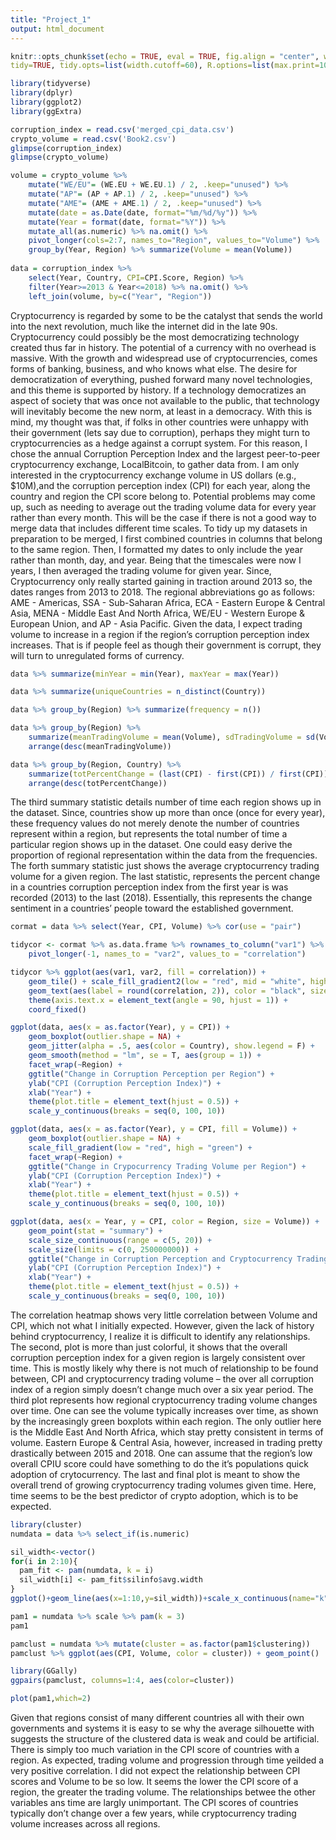 ```yaml
---
title: "Project_1"
output: html_document
---
```


```r
knitr::opts_chunk$set(echo = TRUE, eval = TRUE, fig.align = "center", warning = F, message = F,
tidy=TRUE, tidy.opts=list(width.cutoff=60), R.options=list(max.print=100))
```


```r
library(tidyverse)
library(dplyr)
library(ggplot2)
library(ggExtra)

corruption_index = read.csv('merged_cpi_data.csv')
crypto_volume = read.csv('Book2.csv')
glimpse(corruption_index)
glimpse(crypto_volume)
```
    
```r
volume = crypto_volume %>% 
    mutate("WE/EU"= (WE.EU + WE.EU.1) / 2, .keep="unused") %>%
    mutate("AP"= (AP + AP.1) / 2, .keep="unused") %>%
    mutate("AME"= (AME + AME.1) / 2, .keep="unused") %>%
    mutate(date = as.Date(date, format="%m/%d/%y")) %>%
    mutate(Year = format(date, format="%Y")) %>%
    mutate_all(as.numeric) %>% na.omit() %>%
    pivot_longer(cols=2:7, names_to="Region", values_to="Volume") %>%
    group_by(Year, Region) %>% summarize(Volume = mean(Volume))
    
data = corruption_index %>%
    select(Year, Country, CPI=CPI.Score, Region) %>%
    filter(Year>=2013 & Year<=2018) %>% na.omit() %>%
    left_join(volume, by=c("Year", "Region"))
```

Cryptocurrency is regarded by some to be the catalyst that sends the world into the next revolution, much like the internet did in the late 90s. Cryptocurrency could possibly be the most democratizing technology created thus far in history. The potential of a currency with no overhead is massive. With the growth and widespread use of cryptocurrencies, comes forms of banking, business, and who knows what else. The desire for democratization of everything, pushed forward many novel technologies, and this theme is supported by history. If a technology democratizes an aspect of society that was once not available to the public, that technology will inevitably become the new norm, at least in a democracy. With this is mind, my thought was that, if folks in other countries were unhappy with their government (lets say due to corruption), perhaps they might turn to cryptocurrencies as a hedge against a corrupt system. For this reason, I chose the annual Corruption Perception Index and the largest peer-to-peer cryptocurrency exchange, LocalBitcoin, to gather data from. I am only interested in the cryptocurrency exchange volume in US dollars (e.g., $10M),and the corruption perception index (CPI) for each year, along the country and region the CPI score belong to. Potential problems may come up, such as needing to average out the trading volume data for every year rather than every month. This will be the case if there is not a good way to merge data that includes different time scales. To tidy up my datasets in preparation to be merged, I first combined countries in columns that belong to the same region. Then, I formatted my dates to only include the year rather than month, day, and year. Being that the timescales were now I years, I then averaged the trading volume for given year. Since, Cryptocurrency only really started gaining in traction around 2013 so, the dates ranges from 2013 to 2018. The regional abbreviations go as follows: AME - Americas, SSA - Sub-Saharan Africa, ECA - Eastern Europe & Central Asia, MENA - Middle East And North Africa, WE/EU - Western Europe & European Union, and AP - Asia Pacific. Given the data, I expect trading volume to increase in a region if the region's corruption perception index increases. That is if people feel as though their government is corrupt, they will turn to unregulated forms of currency. 

```r
data %>% summarize(minYear = min(Year), maxYear = max(Year))

data %>% summarize(uniqueCountries = n_distinct(Country))

data %>% group_by(Region) %>% summarize(frequency = n())

data %>% group_by(Region) %>% 
    summarize(meanTradingVolume = mean(Volume), sdTradingVolume = sd(Volume)) %>% 
    arrange(desc(meanTradingVolume))

data %>% group_by(Region, Country) %>% 
    summarize(totPercentChange = (last(CPI) - first(CPI)) / first(CPI)) %>% 
    arrange(desc(totPercentChange))
```

The third summary statistic details number of time each region shows up in the dataset. Since, countries show up more than once (once for every year), these frequency values do not merely denote the number of countries represent within a region, but represents the total number of time a particular region shows up in the dataset. One could easy derive the proportion of regional representation within the data from the frequencies. The forth summary statistic just shows the average cryptocurrency trading volume for a given region. The last statistic, represents the percent change in a countries corruption perception index from the first year is was recorded (2013) to the last (2018). Essentially, this represents the change sentiment in a countries' people toward the established government.

```r
cormat = data %>% select(Year, CPI, Volume) %>% cor(use = "pair")

tidycor <- cormat %>% as.data.frame %>% rownames_to_column("var1") %>% 
    pivot_longer(-1, names_to = "var2", values_to = "correlation")

tidycor %>% ggplot(aes(var1, var2, fill = correlation)) +
    geom_tile() + scale_fill_gradient2(low = "red", mid = "white", high = "blue") + 
    geom_text(aes(label = round(correlation, 2)), color = "black", size = 5) + 
    theme(axis.text.x = element_text(angle = 90, hjust = 1)) + 
    coord_fixed()

ggplot(data, aes(x = as.factor(Year), y = CPI)) + 
    geom_boxplot(outlier.shape = NA) + 
    geom_jitter(alpha = .5, aes(color = Country), show.legend = F) +
    geom_smooth(method = "lm", se = T, aes(group = 1)) + 
    facet_wrap(~Region) +
    ggtitle("Change in Corruption Perception per Region") + 
    ylab("CPI (Corruption Perception Index)") + 
    xlab("Year") +
    theme(plot.title = element_text(hjust = 0.5)) +
    scale_y_continuous(breaks = seq(0, 100, 10))

ggplot(data, aes(x = as.factor(Year), y = CPI, fill = Volume)) +
    geom_boxplot(outlier.shape = NA) + 
    scale_fill_gradient(low = "red", high = "green") + 
    facet_wrap(~Region) +
    ggtitle("Change in Crypocurrency Trading Volume per Region") + 
    ylab("CPI (Corruption Perception Index)") +
    xlab("Year") +
    theme(plot.title = element_text(hjust = 0.5)) +
    scale_y_continuous(breaks = seq(0, 100, 10))

ggplot(data, aes(x = Year, y = CPI, color = Region, size = Volume)) + 
    geom_point(stat = "summary") + 
    scale_size_continuous(range = c(5, 20)) + 
    scale_size(limits = c(0, 250000000)) +
    ggtitle("Change in Corruption Perception and Cryptocurrency Trading Volume") + 
    ylab("CPI (Corruption Perception Index)") + 
    xlab("Year") +
    theme(plot.title = element_text(hjust = 0.5)) +
    scale_y_continuous(breaks = seq(0, 100, 10))

```

The correlation heatmap shows very little correlation between Volume and CPI, which not what I initially expected. However, given the lack of history behind cryptocurrency, I realize it is difficult to identify any relationships. The second, plot is more than just colorful, it shows that the overall corruption perception index for a given region is largely consistent over time. This is mostly likely why there is not much of relationship to be found between, CPI and cryptocurrency trading volume -- the over all corruption index of a region simply doesn't change much over a six year period. The third plot represents how regional cryptocurrency trading volume changes over time. One can see the volume typically increases over time, as shown by the increasingly green boxplots within each region. The only outlier here is the Middle East And North Africa, which stay pretty consistent in terms of volume. Eastern Europe & Central Asia, however, increased in trading pretty drastically between 2015 and 2018. One can assume that the region's low overall CPIU score could have something to do the it's populations quick adoption of crytocurrency. The last and final plot is meant to show the overall trend of growing cryptocurrency trading volumes given time. Here, time seems to be the best predictor of crypto adoption, which is to be expected.

```r
library(cluster)
numdata = data %>% select_if(is.numeric)

sil_width<-vector()
for(i in 2:10){
  pam_fit <- pam(numdata, k = i)
  sil_width[i] <- pam_fit$silinfo$avg.width
}
ggplot()+geom_line(aes(x=1:10,y=sil_width))+scale_x_continuous(name="k",breaks=1:10)

pam1 = numdata %>% scale %>% pam(k = 3)
pam1

pamclust = numdata %>% mutate(cluster = as.factor(pam1$clustering))
pamclust %>% ggplot(aes(CPI, Volume, color = cluster)) + geom_point()

library(GGally)
ggpairs(pamclust, columns=1:4, aes(color=cluster))

plot(pam1,which=2)
```

Given that regions consist of many different countries all with their own governments and systems it is easy to se why the average silhouette with suggests the structure of the clustered data is weak and could be artificial. There is simply too much variation in the CPI score of countries with a region. As expected, trading volume and progression through time yeilded a very positive correlation. I did not expect the relationship between CPI scores and Volume to be so low. It seems the lower the CPI score of a region, the greater the trading volume. The relationships betwee the other variables ans time are largly unimportant. The CPI scores of countries typically don't change over a few years, while cryptocurrency trading volume increases across all regions.